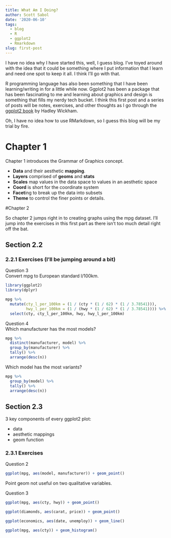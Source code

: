 ```yaml
---
title: What Am I Doing?
author: Scott Sabol
date: '2020-06-10'
tags:
  - blog
  - R
  - ggplot2
  - Rmarkdown
slug: first-post
---
```


I have no idea why I have started this, well, I guess blog.  I've toyed around with the idea that it could be something where I put information that I learn and need one spot to keep it all.  I think I'll go with that.  

R programming language has also been something that I have been learning/writing in for a little while now.  Ggplot2 has been a package that has been fascinating to me and learning about graphics and design is something that fills my nerdy tech bucket.  I think this first post and a series of posts will be notes, exercises, and other thoughts as I go through the [ggplot2 book](https://ggplot2-book.org/) by Hadley Wickham.

Oh, I have no idea how to use RMarkdown, so I guess this blog will be my trial by fire.  

# Chapter 1

Chapter 1 introduces the Grammar of Graphics concept.

* **Data** and their aesthetic **mapping**.
* **Layers** comprised of **geoms** and **stats**
* **Scales** map values in the data space to values in an aesthetic space
* **Coord** is short for the coordinate system
* **Facet**ing to break up the data into subsets
* **Theme** to control the finer points or details.

#Chapter 2

So chapter 2 jumps right in to creating graphs using the mpg dataset.  I'll jump into the exercises in this first part as there isn't too much detail right off the bat.

## Section 2.2  
### 2.2.1 Exercises (I'll be jumping around a bit)

Question 3  
Convert mpg to European standard l/100km.
```r
library(ggplot2)
library(dplyr)
```
```r
mpg %>% 
  mutate(cty_l_per_100km = (1 / (cty * (1 / 62) * (1 / 3.78541))),
         hwy_l_per_100km = (1 / (hwy * (1 / 62) * (1 / 3.78541)))) %>% 
  select(cty, cty_l_per_100km, hwy, hwy_l_per_100km)

```
Question 4  
Which manufacturer has the most models?
```r
mpg %>% 
  distinct(manufacturer, model) %>% 
  group_by(manufacturer) %>% 
  tally() %>% 
  arrange(desc(n))
```

Which model has the most variants?
```r
mpg %>% 
  group_by(model) %>% 
  tally() %>% 
  arrange(desc(n))
```
## Section 2.3

3 key components of every ggplot2 plot:

 - data
 - aesthetic mappings
 - geom function

### 2.3.1 Exercises

Question 2

```r
ggplot(mpg, aes(model, manufacturer)) + geom_point()
```
Point geom not useful on two qualitative variables.

Question 3
```r
ggplot(mpg, aes(cty, hwy)) + geom_point()
```
```r
ggplot(diamonds, aes(carat, price)) + geom_point()
```
```r
ggplot(economics, aes(date, unemploy)) + geom_line()
```
```r
ggplot(mpg, aes(cty)) + geom_histogram()
```


 

